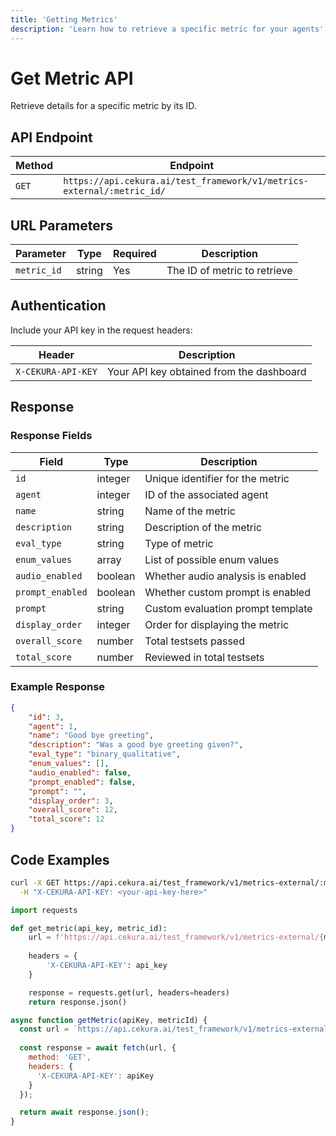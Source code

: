 ---
title: 'Getting Metrics'
description: 'Learn how to retrieve a specific metric for your agents'
---

# Get Metric API

Retrieve details for a specific metric by its ID.

## API Endpoint

| Method | Endpoint |
|--------|----------|
| `GET` | `https://api.cekura.ai/test_framework/v1/metrics-external/:metric_id/` |

## URL Parameters

| Parameter | Type | Required | Description |
|-----------|------|----------|-------------|
| `metric_id` | string | Yes | The ID of metric to retrieve |

## Authentication

Include your API key in the request headers:

| Header | Description |
|--------|-------------|
| `X-CEKURA-API-KEY` | Your API key obtained from the dashboard |

## Response

### Response Fields

| Field | Type | Description |
|-------|------|-------------|
| `id` | integer | Unique identifier for the metric |
| `agent` | integer | ID of the associated agent |
| `name` | string | Name of the metric |
| `description` | string | Description of the metric |
| `eval_type` | string | Type of metric |
| `enum_values` | array | List of possible enum values |
| `audio_enabled` | boolean | Whether audio analysis is enabled |
| `prompt_enabled` | boolean | Whether custom prompt is enabled |
| `prompt` | string | Custom evaluation prompt template |
| `display_order` | integer | Order for displaying the metric |
| `overall_score` | number | Total testsets passed |
| `total_score` | number | Reviewed in total testsets |

### Example Response

```json
{
    "id": 3,
    "agent": 1,
    "name": "Good bye greeting",
    "description": "Was a good bye greeting given?",
    "eval_type": "binary_qualitative",
    "enum_values": [],
    "audio_enabled": false,
    "prompt_enabled": false,
    "prompt": "",
    "display_order": 3,
    "overall_score": 12,
    "total_score": 12
}
```

## Code Examples

<CodeGroup>

```bash Curl
curl -X GET https://api.cekura.ai/test_framework/v1/metrics-external/:metric_id/ \
  -H "X-CEKURA-API-KEY: <your-api-key-here>"
```

```python Python
import requests

def get_metric(api_key, metric_id):
    url = f'https://api.cekura.ai/test_framework/v1/metrics-external/{metric_id}/'
    
    headers = {
        'X-CEKURA-API-KEY': api_key
    }

    response = requests.get(url, headers=headers)
    return response.json()
```

```javascript JavaScript
async function getMetric(apiKey, metricId) {
  const url = `https://api.cekura.ai/test_framework/v1/metrics-external/${metricId}/`;
  
  const response = await fetch(url, {
    method: 'GET',
    headers: {
      'X-CEKURA-API-KEY': apiKey
    }
  });

  return await response.json();
}
```

</CodeGroup>
